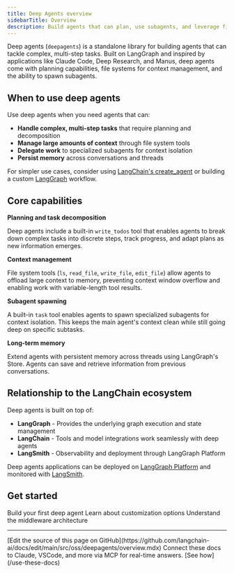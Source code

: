 ```yaml
---
title: Deep Agents overview
sidebarTitle: Overview
description: Build agents that can plan, use subagents, and leverage file systems for complex tasks
---
```


Deep agents (`deepagents`) is a standalone library for building agents that can tackle complex, multi-step tasks. Built on LangGraph and inspired by applications like Claude Code, Deep Research, and Manus, deep agents come with planning capabilities, file systems for context management, and the ability to spawn subagents.

## When to use deep agents

Use deep agents when you need agents that can:
- **Handle complex, multi-step tasks** that require planning and decomposition
- **Manage large amounts of context** through file system tools
- **Delegate work** to specialized subagents for context isolation
- **Persist memory** across conversations and threads

For simpler use cases, consider using [LangChain's create_agent](/oss/python/langchain/agents) or building a custom [LangGraph](/oss/python/langgraph/overview) workflow.

## Core capabilities

**Planning and task decomposition**

Deep agents include a built-in `write_todos` tool that enables agents to break down complex tasks into discrete steps, track progress, and adapt plans as new information emerges.

**Context management**

File system tools (`ls`, `read_file`, `write_file`, `edit_file`) allow agents to offload large context to memory, preventing context window overflow and enabling work with variable-length tool results.

**Subagent spawning**

A built-in `task` tool enables agents to spawn specialized subagents for context isolation. This keeps the main agent's context clean while still going deep on specific subtasks.

**Long-term memory**

Extend agents with persistent memory across threads using LangGraph's Store. Agents can save and retrieve information from previous conversations.

## Relationship to the LangChain ecosystem

Deep agents is built on top of:
- **LangGraph** - Provides the underlying graph execution and state management
- **LangChain** - Tools and model integrations work seamlessly with deep agents
- **LangSmith** - Observability and deployment through LangGraph Platform

Deep agents applications can be deployed on [LangGraph Platform](/oss/python/langgraph/deploy) and monitored with [LangSmith](/langsmith/observability).

## Get started

<CardGroup cols={2}>
  <Card title="Quickstart" icon="rocket" href="/oss/python/deepagents/quickstart">
    Build your first deep agent
  </Card>
  <Card title="Customization" icon="sliders" href="/oss/python/deepagents/customization">
    Learn about customization options
  </Card>
  <Card title="Middleware" icon="layer-group" href="/oss/python/deepagents/middleware">
    Understand the middleware architecture
  </Card>
</CardGroup>

---

<Callout icon="pen-to-square" iconType="regular">
    [Edit the source of this page on GitHub](https://github.com/langchain-ai/docs/edit/main/src/oss/deepagents/overview.mdx)
</Callout>
<Tip icon="terminal" iconType="regular">
    Connect these docs to Claude, VSCode, and more via MCP for    real-time answers. [See how](/use-these-docs)
</Tip>
